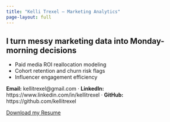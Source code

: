 ```yaml
---
title: "Kelli Trexel — Marketing Analytics"
page-layout: full
---
```


## I turn messy marketing data into Monday-morning decisions

- Paid media ROI reallocation modeling
- Cohort retention and churn risk flags
- Influencer engagement efficiency

**Email:** kellitrexel@gmail.com  · 
**LinkedIn:** https://www.linkedin.com/in/kellitrexel  · 
**GitHub:** https://github.com/kellitrexel

[Download my Resume](Kelli-Trexel-Resume.pdf){.btn .btn-primary target="blank"}